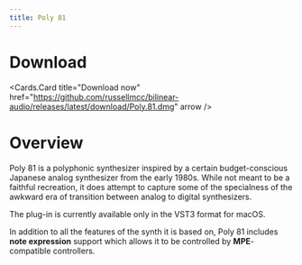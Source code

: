 ```yaml
---
title: Poly 81
---
```



# Download

<Cards.Card
  title="Download now"
  href="https://github.com/russellmcc/bilinear-audio/releases/latest/download/Poly.81.dmg"
  arrow
/>

# Overview

Poly 81 is a polyphonic synthesizer inspired by a certain budget-conscious Japanese analog synthesizer from the early 1980s. While not meant to be a
faithful recreation, it does attempt to capture some of the specialness of the awkward era of transition between analog to digital synthesizers.

The plug-in is currently available only in the VST3 format for macOS.

In addition to all the features of the synth it is based on, Poly 81 includes **note expression** support which allows it to be controlled
by **MPE**-compatible controllers.
